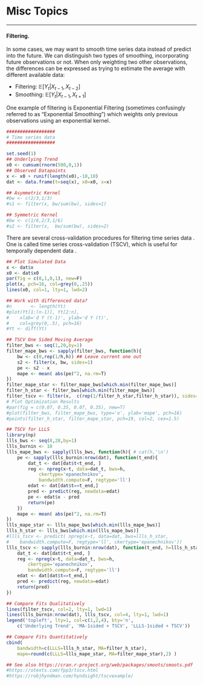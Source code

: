 # Misc Topics
***

#### **Filtering**.{-}
In some cases, we may want to smooth time series data instead of predict into the future. We can distinguish two types of smoothing, incorporating future observations or not. When only weighting two other observations, the differences can be expressed as trying to estimate the average with different available data:

* Filtering: $\mathbb{E}[Y_{t} | X_{t-1}, X_{t-2}]$
* Smoothing: $\mathbb{E}[Y_{t} | X_{t-1}, X_{t+1}]$

One example of filtering is Exponential Filtering (sometimes confusingly referred to as "Exponential Smoothing") which weights only previous observations using an exponential kernel.
```r
##################
# Time series data
##################

set.seed(1)
## Underlying Trend
x0 <- cumsum(rnorm(500,0,1))
## Observed Datapoints
x <- x0 + runif(length(x0),-10,10)
dat <- data.frame(t=seq(x), x0=x0, x=x)

## Asymmetric Kernel
#bw <- c(2/3,1/3)
#s1 <- filter(x, bw/sum(bw), sides=1)

## Symmetric Kernel
#bw <- c(1/6,2/3,1/6)
#s2 <- filter(x,  bw/sum(bw), sides=2)
```

There are several cross-validation procedures for filtering time series data \parencite{OpsomerEtAl2001}. One is called time series cross-validation (TSCV), which is useful for temporally dependent data \parencite{Hart1991, HaerdlePhilippe1992, Bergmeir2018}.
```r
## Plot Simulated Data
x <- dat$x
x0 <- dat$x0
par(fig = c(0,1,0,1), new=F)
plot(x, pch=16, col=grey(0,.25))
lines(x0, col=1, lty=1, lwd=2)

## Work with differenced data?
#n       <- length(Yt)
#plot(Yt[1:(n-1)], Yt[2:n],
#    xlab='d Y (t-1)', ylab='d Y (t)', 
#    col=grey(0,.5), pch=16)
#Yt <- diff(Yt)

## TSCV One Sided Moving Average
filter_bws <- seq(1,20,by=1)
filter_mape_bws <- sapply(filter_bws, function(h){
    bw <- c(0,rep(1/h,h)) ## Leave current one out
    s2 <- filter(x, bw, sides=1)
    pe <- s2 - x
    mape <- mean( abs(pe)^2, na.rm=T)
})
filter_mape_star <- filter_mape_bws[which.min(filter_mape_bws)]
filter_h_star <- filter_bws[which.min(filter_mape_bws)]
filter_tscv <- filter(x,  c(rep(1/filter_h_star,filter_h_star)), sides=1)
# Plot Optimization Results
#par(fig = c(0.07, 0.35, 0.07, 0.35), new=T) 
#plot(filter_bws, filter_mape_bws, type='o', ylab='mape', pch=16)
#points(filter_h_star, filter_mape_star, pch=19, col=2, cex=1.5)

## TSCV for LLLS
library(np)
llls_bws <- seq(8,28,by=1)
llls_burnin <- 10
llls_mape_bws <- sapply(llls_bws, function(h){ # cat(h,'\n')
    pe <- sapply(llls_burnin:nrow(dat), function(t_end){
        dat_t <- dat[dat$t<t_end, ]
        reg <- npreg(x~t, data=dat_t, bws=h,
            ckertype='epanechnikov',
            bandwidth.compute=F, regtype='ll')
        edat <- dat[dat$t==t_end,]
        pred <- predict(reg, newdata=edat)
        pe <- edat$x - pred
        return(pe)    
    })
    mape <- mean( abs(pe)^2, na.rm=T)
})
llls_mape_star <- llls_mape_bws[which.min(llls_mape_bws)]
llls_h_star <- llls_bws[which.min(llls_mape_bws)]
#llls_tscv <- predict( npreg(x~t, data=dat, bws=llls_h_star,
#    bandwidth.compute=F, regtype='ll', ckertype='epanechnikov'))
llls_tscv <- sapply(llls_burnin:nrow(dat), function(t_end, h=llls_h_star){
    dat_t <- dat[dat$t<t_end, ]
    reg <- npreg(x~t, data=dat_t, bws=h,
        ckertype='epanechnikov',
        bandwidth.compute=F, regtype='ll')
    edat <- dat[dat$t==t_end,]
    pred <- predict(reg, newdata=edat)
    return(pred)    
})

## Compare Fits Qualitatively
lines(filter_tscv, col=2, lty=1, lwd=1)
lines(llls_burnin:nrow(dat), llls_tscv, col=4, lty=1, lwd=1)
legend('topleft', lty=1, col=c(1,2,4), bty='n',
    c('Underlying Trend', 'MA-1sided + TSCV', 'LLLS-1sided + TSCV'))

## Compare Fits Quantitatively
cbind(
    bandwidth=c(LLLS=llls_h_star, MA=filter_h_star),
    mape=round(c(LLLS=llls_mape_star, MA=filter_mape_star),2) )

## See also https://cran.r-project.org/web/packages/smoots/smoots.pdf
#https://otexts.com/fpp3/tscv.html
#https://robjhyndman.com/hyndsight/tscvexample/
```

